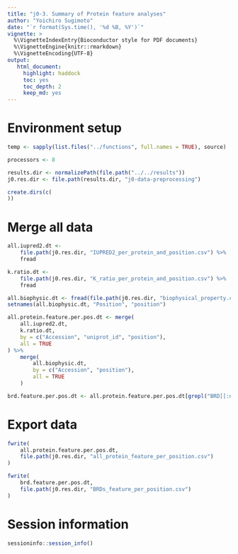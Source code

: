 ```yaml
---
title: "j0-3. Summary of Protein feature analyses"
author: "Yoichiro Sugimoto"
date: "`r format(Sys.time(), '%d %B, %Y')`"
vignette: >
  %\VignetteIndexEntry{Bioconductor style for PDF documents}
  %\VignetteEngine{knitr::rmarkdown}
  %\VignetteEncoding{UTF-8}
output:
   html_document:
     highlight: haddock
     toc: yes
     toc_depth: 2
     keep_md: yes
---
```



# Environment setup


```r

temp <- sapply(list.files("../functions", full.names = TRUE), source)

processors <- 8

```


```r

results.dir <- normalizePath(file.path("../../results"))
j0.res.dir <- file.path(results.dir, "j0-data-preprocessing")

create.dirs(c(
))

```


# Merge all data


```r

all.iupred2.dt <- 
    file.path(j0.res.dir, "IUPRED2_per_protein_and_position.csv") %>%
    fread

k.ratio.dt <- 
    file.path(j0.res.dir, "K_ratio_per_protein_and_position.csv") %>%
    fread

all.biophysic.dt <- fread(file.path(j0.res.dir, "biophysical_property.csv"))
setnames(all.biophysic.dt, "Position", "position")

all.protein.feature.per.pos.dt <- merge(
    all.iupred2.dt,
    k.ratio.dt,
    by = c("Accession", "uniprot_id", "position"),
    all = TRUE
) %>%
    merge(
        all.biophysic.dt,
        by = c("Accession", "position"),
        all = TRUE
    )

brd.feature.per.pos.dt <- all.protein.feature.per.pos.dt[grepl("BRD[[:digit:]]", Accession)]


```

# Export data


```r

fwrite(
    all.protein.feature.per.pos.dt,
    file.path(j0.res.dir, "all_protein_feature_per_position.csv")
)

fwrite(
    brd.feature.per.pos.dt,
    file.path(j0.res.dir, "BRDs_feature_per_position.csv")
)


```



# Session information


```r

sessioninfo::session_info()


```
